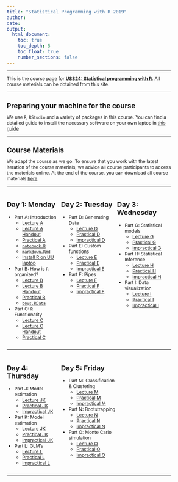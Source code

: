 ```yaml
---
title: "Statistical Programming with R 2019"
author: 
date: 
output: 
  html_document:
    toc: true
    toc_depth: 5
    toc_float: true
    number_sections: false
---
```

<style type="text/css">

body{ /* Normal  */
      font-size: 12px;
  }
td {  /* Table  */
  font-size: 12px;
}
h1.title {
  font-size: 18px;
  color: DarkBlue;
}
h1 { /* Header 1 */
  font-size: 18px;
}
h2 { /* Header 2 */
    font-size: 18px;
}
h3 { /* Header 3 */
  font-size: 18px;
}
code.r{ /* Code block */
    font-size: 12px;
}
pre { /* Code block - determines code spacing between lines */
    font-size: 14px;
}

.column-left{
  float: left;
  width: 33%;
  text-align: left;
}
.column-center{
  display: inline-block;
  width: 33%;
  text-align: left;
}
.column-right{
  float: right;
  width: 33%;
  text-align: left;
}
.span-wide{
  float: right;
  width: 100%;
  text-align: left;
}
</style>


---

This is the course page for [**USS24: Statistical programming with R**](https://www.utrechtsummerschool.nl/courses/social-sciences/data-science-statistical-programming-with-r). All course materials can be obtained from this site. 

---

# Preparing your machine for the course
We use `R`, `RStudio` and a variety of packages in this course. You can find a detailed guide to install the necessary software on your own laptop in [this guide](https://www.gerkovink.com/R/Contents/Prepare/How_to_prepare.html)

---

# Course Materials

We adapt the course as we go. To ensure that you work with the latest iteration of the course materials, we advice all course participants to access the materials online. At the end of the course, you can download all course materials [here](https://www.gerkovink.com/R/Contents/Material/Archive/Archive2018.zip). 

---

<div class="column-left">
## Day 1: Monday
- Part A: Introduction
    - [Lecture A](https://gerkovink.github.io/Statistical-Programming-with-R/Contents/Material/Part A - Introduction/Lecture_A.html)
    - [Lecture A Handout](https://gerkovink.github.io/Statistical-Programming-with-R/Contents/Material/Part A - Introduction/Lecture_A_handout.html)
    - [Practical A](https://gerkovink.github.io/Statistical-Programming-with-R/Contents/Material/Part A - Introduction/Practical_A_walkthrough.html)
    - [`notebook.R`](https://gerkovink.github.io/Statistical-Programming-with-R/Contents/Material/Part A - Introduction/notebook.R)
    - [`markdown.Rmd`](https://gerkovink.github.io/Statistical-Programming-with-R/Contents/Material/Part A - Introduction/markdown.Rmd)
    - [Install R on UU laptop](https://gist.github.com/vankesteren/f2e198aa5ab4f6262b21a3d13bbea0b5)
- Part B: How is `R` organized?
    - [Lecture B](https://gerkovink.github.io/Statistical-Programming-with-R/Contents/Material/Part B - How is R organized/Lecture_B.html)
    - [Lecture B Handout](https://gerkovink.github.io/Statistical-Programming-with-R/Contents/Material/Part B - How is R organized/Lecture_B_handout.html)
    - [Practical B](https://gerkovink.github.io/Statistical-Programming-with-R/Contents/Material/Part B - How is R organized/Practical_B_walkthrough.html)
    - [`boys.RData`](https://gerkovink.github.io/Statistical-Programming-with-R/Contents/Material/Part B - How is R organized/boys.RData)
- Part C: `R` Functionality
    - [Lecture C](https://gerkovink.github.io/Statistical-Programming-with-R/Contents/Material/Part C - R-functionality/Lecture_C.html)
    - [Lecture C Handout](https://gerkovink.github.io/Statistical-Programming-with-R/Contents/Material/Part C - R-functionality/Lecture_C_handout.html)
    - [Practical C](https://gerkovink.github.io/Statistical-Programming-with-R/Contents/Material/Part C - R-functionality/Practical_C_walkthrough.html)
</div>

<div class="column-center">
## Day 2: Tuesday

- Part D: Generating Data
    - [Lecture D](https://gerkovink.github.io/Statistical-Programming-with-R/Contents/Material/Part D - Data generation/Lecture_D.html)
    - [Practical D](https://gerkovink.github.io/Statistical-Programming-with-R/Contents/Material/Part D - Data generation/Practical_D_walkthrough.html)
    - [Impractical D](https://gerkovink.github.io/Statistical-Programming-with-R/Contents/Material/Part D - Data generation/Practical_D.html)
- Part E: Custom functions
    - [Lecture E](https://gerkovink.github.io/Statistical-Programming-with-R/Contents/Material/Part E - Functions apply and looping/Lecture_E.html)
    - [Practical E](https://gerkovink.github.io/Statistical-Programming-with-R/Contents/Material/Part E - Functions apply and looping/Practical_E_walkthrough.html)
    - [Impractical E](https://gerkovink.github.io/Statistical-Programming-with-R/Contents/Material/Part F - Pipes/Practical_E.html)
- Part F: Pipes
    - [Lecture F](https://gerkovink.github.io/Statistical-Programming-with-R/Contents/Material/Part F - Pipes/Lecture_F.html)
    - [Practical F](https://gerkovink.github.io/Statistical-Programming-with-R/Contents/Material/Part F - Pipes/Practical_F_walkthrough.html)
    - [Impractical F](https://gerkovink.github.io/Statistical-Programming-with-R/Contents/Material/Part F - Pipes/Practical_F.html) 
    
</div>

<div class="column-right">
## Day 3: Wednesday

- Part G: Statistical models
    - [Lecture G](https://gerkovink.github.io/Statistical-Programming-with-R/Contents/Material/Part G - Statistical models/Lecture_G.html)
    - [Practical G](https://gerkovink.github.io/Statistical-Programming-with-R/Contents/Material/Part G - Statistical models/PracticalG_walkthrough.html)
    - [Impractical G](https://gerkovink.github.io/Statistical-Programming-with-R/Contents/Material/Part G - Statistical models/PracticalG.html)
- Part H: Statistical Inference
    - [Lecture H](https://gerkovink.github.io/Statistical-Programming-with-R/Contents/Material/Part H - Statistical inference/Lecture_H.html)
    - [Practical H](https://gerkovink.github.io/Statistical-Programming-with-R/Contents/Material/Part H - Statistical inference/PracticalH_walkthrough.html)
    - [Impractical H](https://gerkovink.github.io/Statistical-Programming-with-R/Contents/Material/Part H - Statistical inference/PracticalH.html)
- Part I: Data visualization
    - [Lecture I](https://gerkovink.github.io/Statistical-Programming-with-R/Contents/Material/Part I - Data visualization/Lecture_i.html)
    - [Practical I](https://gerkovink.github.io/Statistical-Programming-with-R/Contents/Material/Part I - Data visualization/Practical_i_walkthrough.html)
    - [Impractical I](https://gerkovink.github.io/Statistical-Programming-with-R/Contents/Material/Part I - Data visualization/Practical_i.html)

</div>

<div class="span-wide">

---

<div>

<div class="column-left">
## Day 4: Thursday


- Part J: Model estimation
    - [Lecture JK](https://gerkovink.github.io/Statistical-Programming-with-R/Contents/Material/Part JK - Model estimation/Lecture_J.html)
    - [Practical JK](https://gerkovink.github.io/Statistical-Programming-with-R/Contents/Material/Part JK - Model estimation/Practical_J_walkthrough.html)
    - [Impractical JK](https://gerkovink.github.io/Statistical-Programming-with-R/Contents/Material/Part JK - Model estimation/Practical_J.html)
- Part K: Model estimation
    - [Lecture JK](https://gerkovink.github.io/Statistical-Programming-with-R/Contents/Material/Part JK - Model estimation/Lecture_J.html)
    - [Practical JK](https://gerkovink.github.io/Statistical-Programming-with-R/Contents/Material/Part JK - Model estimation/Practical_J_walkthrough.html)
    - [Impractical JK](https://gerkovink.github.io/Statistical-Programming-with-R/Contents/Material/Part JK - Model estimation/Practical_J.html)
- Part L: GLM's
    - [Lecture L](https://gerkovink.github.io/Statistical-Programming-with-R/Contents/Material/Part L - GLMs/Lecture_L.html)
    - [Practical L](https://gerkovink.github.io/Statistical-Programming-with-R/Contents/Material/Part L - GLMs/Practical_L_walkthrough.html)
    - [Impractical L](https://gerkovink.github.io/Statistical-Programming-with-R/Contents/Material/Part L - GLMs/Practical_L.html)
</div>

<div class="column-center">
## Day 5: Friday
- Part M: Classification & Clustering
    - [Lecture M](https://gerkovink.github.io/Statistical-Programming-with-R/Contents/Material/Part M - Unsupervised learning/Lecture_M.html)
    - [Practical M](https://gerkovink.github.io/Statistical-Programming-with-R/Contents/Material/Part M - Unsupervised learning/Practical_M_walkthrough.html)
    - [Impractical M](https://gerkovink.github.io/Statistical-Programming-with-R/Contents/Material/Part M - Unsupervised learning/Practical_M.html)
- Part N: Bootstrapping
    - [Lecture N](https://gerkovink.github.io/Statistical-Programming-with-R/Contents/Material/Part N - Bootstrapping/Lecture_N.html)
    - [Practical N](https://gerkovink.github.io/Statistical-Programming-with-R/Contents/Material/Part N - Bootstrapping/Practical_N_walkthrough.html)
    - [Impractical N](https://gerkovink.github.io/Statistical-Programming-with-R/Contents/Material/Part N - Bootstrapping/Practical_N.html)
- Part O: Monte Carlo simulation
    - [Lecture O](https://gerkovink.github.io/Statistical-Programming-with-R/Contents/Material/Part O - Monte carlo simulation/Lecture_O.html)
    - [Practical O](https://gerkovink.github.io/Statistical-Programming-with-R/Contents/Material/Part O - Monte carlo simulation/Practical_O_walkthrough.html)
    - [Impractical O](https://gerkovink.github.io/Statistical-Programming-with-R/Contents/Material/Part O - Monte carlo simulation/Practical_O.html)
</div>


<!-- <div class="column-right"> -->
<!-- #### Group pictures: -->

<!-- - [Such nice people](https://gerkovink.github.io/Statistical-Programming-with-R/Contents/Material/Part L - GLMs/pic_1.jpg) -->
<!-- - [Crazy about StatsWithR](https://gerkovink.github.io/Statistical-Programming-with-R/Contents/Material/Part L - GLMs/pic_2.jpg) -->

<!-- --- -->

<!-- #### Archive of course materials -->

<!-- - [All Course Materials](https://gerkovink.github.io/Statistical-Programming-with-R/Contents/Material/Archive/Archive2018.zip) -->
<!-- </div> -->

<div class="span-wide">

---

</div>

